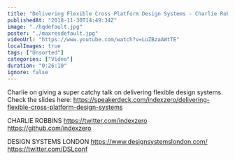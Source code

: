 ```yaml
---
title: "Delivering Flexible Cross Platform Design Systems - Charlie Robbins - Design Systems London"
publishedAt: "2018-11-30T14:49:34Z"
image: "./hqdefault.jpg"
poster: "./maxresdefault.jpg"
videoUrl: "https://www.youtube.com/watch?v=LuZBzaAWtTE"
localImages: true
tags: ["Unsorted"]
categories: ["Video"]
duration: "0:26:10"
ignore: false
---
```


Charlie on giving a super catchy talk on delivering flexible design systems.
Check the slides here: https://speakerdeck.com/indexzero/delivering-flexible-cross-platform-design-systems

CHARLIE ROBBINS
https://twitter.com/indexzero
https://github.com/indexzero

DESIGN SYSTEMS LONDON
https://www.designsystemslondon.com/
https://twitter.com/DSLconf
